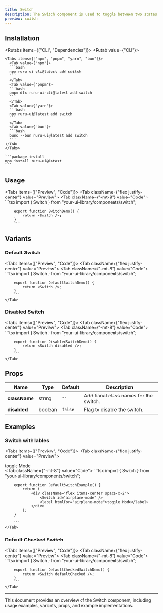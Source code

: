 ```yaml
---
title: Switch
description: The Switch component is used to toggle between two states.
preview: switch
---
```



## Installation

<Rutabs items={["CLI", "Dependencies"]}>
  <Rutab value={"CLI"}>
  
    <Tabs items={["npm", "pnpm", "yarn", "bun"]}>
      <Tab value={"npm"}>
      ```bash
      npx ruru-ui-cli@latest add switch
      ```
      </Tab>
      <Tab value={"pnpm"}>
      ```bash
      pnpm dlx ruru-ui-cli@latest add switch
      ```
      </Tab>
      <Tab value={"yarn"}>
      ```bash
      npx ruru-ui@latest add switch
      ```
      </Tab>
      <Tab value={"bun"}>
      ```bash
      bunx --bun ruru-ui@latest add switch
      ```
    </Tab>
    </Tabs>

  </Rutab>
  <Rutab value={"Dependencies"}>

    ```package-install
    npm install ruru-ui@latest
    ```

  </Rutab>
</Rutabs>

## Usage

<Tabs items={["Preview", "Code"]}>
    <Tab className={"flex justify-center"} value="Preview">
        <Switch />
    </Tab>
    <Tab className={"-mt-8"} value="Code">
        ```tsx
        import { Switch } from "your-ui-library/components/switch";

        export function SwitchDemo() {
            return <Switch />;
        }
        ```

  </Tab>
</Tabs>

## Variants

### Default Switch

<Tabs items={["Preview", "Code"]}>
    <Tab className={"flex justify-center"} value="Preview">
        <Switch />
    </Tab>
    <Tab className={"-mt-8"} value="Code">
        ```tsx
        import { Switch } from "your-ui-library/components/switch";

        export function DefaultSwitchDemo() {
            return <Switch />;
        }
        ```
    </Tab>

</Tabs>

### Disabled Switch

<Tabs items={["Preview", "Code"]}>
    <Tab className={"flex justify-center"} value="Preview">
        <Switch disabled />
    </Tab>
    <Tab className={"-mt-8"} value="Code">
        ```tsx
        import { Switch } from "your-ui-library/components/switch";

        export function DisabledSwitchDemo() {
            return <Switch disabled />;
        }
        ```
    </Tab>

</Tabs>

## Props

| Name          | Type    | Default | Description                            |
| ------------- | ------- | ------- | -------------------------------------- |
| **className** | string  | `"" `   | Additional class names for the switch. |
| **disabled**  | boolean | `false` | Flag to disable the switch.            |

## Examples

### Switch with lables

<Tabs items={["Preview", "Code"]}>
    <Tab className={"flex justify-center"} value="Preview">
        <div className="flex items-center space-x-2">
          <Switch id="airplane-mode" />
          <label htmlFor="airplane-mode">toggle Mode</label>
        </div>
    </Tab>
    <Tab className={"-mt-8"} value="Code">
        ```tsx
        import { Switch } from "your-ui-library/components/switch";

        export function DefaultSwitchExample() {
            return (
                <div className="flex items-center space-x-2">
                    <Switch id="airplane-mode" />
                    <label htmlFor="airplane-mode">toggle Mode</label>
                </div>
            );
        }

        ```
    </Tab>

</Tabs>

### Default Checked Switch

<Tabs items={["Preview", "Code"]}>
    <Tab className={"flex justify-center"} value="Preview">
        <Switch defaultChecked />
    </Tab>
    <Tab className={"-mt-8"} value="Code">
        ```tsx
        import { Switch } from "your-ui-library/components/switch";

        export function DefaultCheckedSwitchDemo() {
            return <Switch defaultChecked />;
        }
        ```
    </Tab>

</Tabs>

---

This document provides an overview of the Switch component, including usage examples, variants, props, and example implementations.
